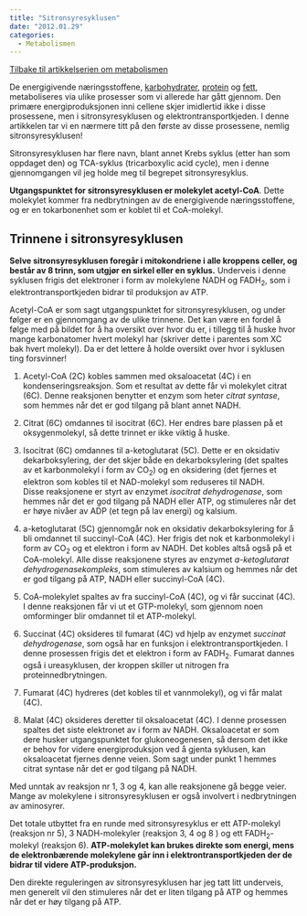 ```yaml
---
title: "Sitronsyresyklusen"
date: "2012.01.29"
categories: 
  - Metabolismen
---
```


[Tilbake til artikkelserien om metabolismen](../../metabolismen.html)

De energigivende næringsstoffene, [karbohydrater](glukosemetabolismen.qmd "Karbohydratmetabolismen"), [protein](proteinmetabolismen.qmd "Proteinmetabolismen") og [fett](fettsyrenedbrytning.qmd/ "Fettmetabolismen"), metaboliseres via ulike prosesser som vi allerede har gått gjennom. Den primære energiproduksjonen inni cellene skjer imidlertid ikke i disse prosessene, men i sitronsyresyklusen og elektrontransportkjeden. I denne artikkelen tar vi en nærmere titt på den første av disse prosessene, nemlig sitronsyresyklusen!

Sitronsyresyklusen har flere navn, blant annet Krebs syklus (etter han som oppdaget den) og TCA-syklus (tricarboxylic acid cycle), men i denne gjennomgangen vil jeg holde meg til begrepet sitronsyresyklus.

**Utgangspunktet for sitronsyresyklusen er molekylet acetyl-CoA**. Dette molekylet kommer fra nedbrytningen av de energigivende næringsstoffene, og er en tokarbonenhet som er koblet til et CoA-molekyl.

## Trinnene i sitronsyresyklusen

**Selve sitronsyresyklusen foregår i mitokondriene i alle kroppens celler, og består av 8 trinn, som utgjør en sirkel eller en syklus.** Underveis i denne syklusen frigis det elektroner i form av molekylene NADH og FADH~2~, som i elektrontransportkjeden bidrar til produksjon av ATP.

Acetyl-CoA er som sagt utgangspunktet for sitronsyresyklusen, og under følger er en gjennomgang av de ulike trinnene. Det kan være en fordel å følge med på bildet for å ha oversikt over hvor du er, i tillegg til å huske hvor mange karbonatomer hvert molekyl har (skriver dette i parentes som XC bak hvert molekyl). Da er det lettere å holde oversikt over hvor i syklusen ting forsvinner!

1.  Acetyl-CoA (2C) kobles sammen med oksaloacetat (4C) i en kondenseringsreaksjon. Som et resultat av dette får vi molekylet citrat (6C). Denne reaksjonen benytter et enzym som heter *citrat syntase*, som hemmes når det er god tilgang på blant annet NADH.

2.  Citrat (6C) omdannes til isocitrat (6C). Her endres bare plassen på et oksygenmolekyl, så dette trinnet er ikke viktig å huske.

3.  Isocitrat (6C) omdannes til a-ketoglutarat (5C). Dette er en oksidativ dekarboksylering, der det skjer både en dekarboksylering (det spaltes av et karbonmolekyl i form av CO~2~) og en oksidering (det fjernes et elektron som kobles til et NAD-molekyl som reduseres til NADH. Disse reaksjonene er styrt av enzymet *isocitrat dehydrogenase*, som hemmes når det er god tilgang på NADH eller ATP, og stimuleres når det er høye nivåer av ADP (et tegn på lav energi) og kalsium.

4.  a-ketoglutarat (5C) gjennomgår nok en oksidativ dekarboksylering for å bli omdannet til succinyl-CoA (4C). Her frigis det nok et karbonmolekyl i form av CO~2~ og et elektron i form av NADH. Det kobles altså også på et CoA-molekyl. Alle disse reaksjonene styres av enzymet *a-ketoglutarat dehydrogenasekompleks*, som stimuleres av kalsium og hemmes når det er god tilgang på ATP, NADH eller succinyl-CoA (4C).

5.  CoA-molekylet spaltes av fra succinyl-CoA (4C), og vi får succinat (4C). I denne reaksjonen får vi ut et GTP-molekyl, som gjennom noen omforminger blir omdannet til et ATP-molekyl.

6.  Succinat (4C) oksideres til fumarat (4C) vd hjelp av enzymet *succinat dehydrogenase*, som også har en funksjon i elektrontransportkjeden. I denne prosessen frigis det et elektron i form av FADH~2~. Fumarat dannes også i ureasyklusen, der kroppen skiller ut nitrogen fra proteinnedbrytningen.

7.  Fumarat (4C) hydreres (det kobles til et vannmolekyl), og vi får malat (4C).

8.  Malat (4C) oksideres deretter til oksaloacetat (4C). I denne prosessen spaltes det siste elektronet av i form av NADH. Oksaloacetat er som dere husker utgangspunktet for glukoneogenesen, så dersom det ikke er behov for videre energiproduksjon ved å gjenta syklusen, kan oksaloacetat fjernes denne veien. Som sagt under punkt 1 hemmes citrat syntase når det er god tilgang på NADH.

Med unntak av reaksjon nr 1, 3 og 4, kan alle reaksjonene gå begge veier. Mange av molekylene i sitronsyresyklusen er også involvert i nedbrytningen av aminosyrer.

Det totale utbyttet fra en runde med sitronsyresyklus er ett ATP-molekyl (reaksjon nr 5), 3 NADH-molekyler (reaksjon 3, 4 og 8 ) og ett FADH~2~-molekyl (reaksjon 6). **ATP-molekylet kan brukes direkte som energi, mens de elektronbærende molekylene går inn i elektrontransportkjeden der de bidrar til videre ATP-produksjon.**

Den direkte reguleringen av sitronsyresyklusen har jeg tatt litt underveis, men generelt vil den stimuleres når det er liten tilgang på ATP og hemmes når det er høy tilgang på ATP.

